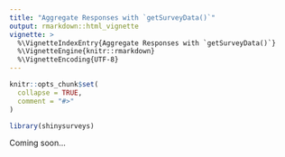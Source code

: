 ```yaml
---
title: "Aggregate Responses with `getSurveyData()`"
output: rmarkdown::html_vignette
vignette: >
  %\VignetteIndexEntry{Aggregate Responses with `getSurveyData()`}
  %\VignetteEngine{knitr::rmarkdown}
  %\VignetteEncoding{UTF-8}
---
```


```r
knitr::opts_chunk$set(
  collapse = TRUE,
  comment = "#>"
)
```

```r
library(shinysurveys)
```

Coming soon...
